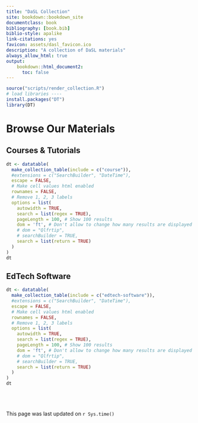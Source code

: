 ```yaml
---
title: "DaSL Collection"
site: bookdown::bookdown_site
documentclass: book
bibliography: [book.bib]
biblio-style: apalike
link-citations: yes
favicon: assets/dasl_favicon.ico
description: "A collection of DaSL materials"
always_allow_html: true
output:
    bookdown::html_document2:
      toc: false
---
```


```r
source("scripts/render_collection.R")
# load libraries ----
install.packages("DT")
library(DT)
```

# Browse Our Materials

## Courses & Tutorials

```r
dt <- datatable(
  make_collection_table(include = c("course")),
  #extensions = c("SearchBuilder", "DateTime"),
  escape = FALSE,
  # Make cell values html enabled
  rownames = FALSE,
  # Remove 1, 2, 3 labels
  options = list(
    autowidth = TRUE,
    search = list(regex = TRUE),
    pageLength = 100, # Show 100 results
    dom = 'ft', # Don't allow to change how many results are displayed
    # dom = "Qlfrtip",
    # searchBuilder = TRUE,
    search = list(return = TRUE)
  )
)
dt
```

## EdTech Software

```r
dt <- datatable(
  make_collection_table(include = c("edtech-software")),
  #extensions = c("SearchBuilder", "DateTime"),
  escape = FALSE,
  # Make cell values html enabled
  rownames = FALSE,
  # Remove 1, 2, 3 labels
  options = list(
    autowidth = TRUE,
    search = list(regex = TRUE),
    pageLength = 100, # Show 100 results
    dom = 'ft', # Don't allow to change how many results are displayed
    # dom = "Qlfrtip",
    # searchBuilder = TRUE,
    search = list(return = TRUE)
  )
)
dt
```

<br><br><br>
This page was last updated on `r Sys.time()`


